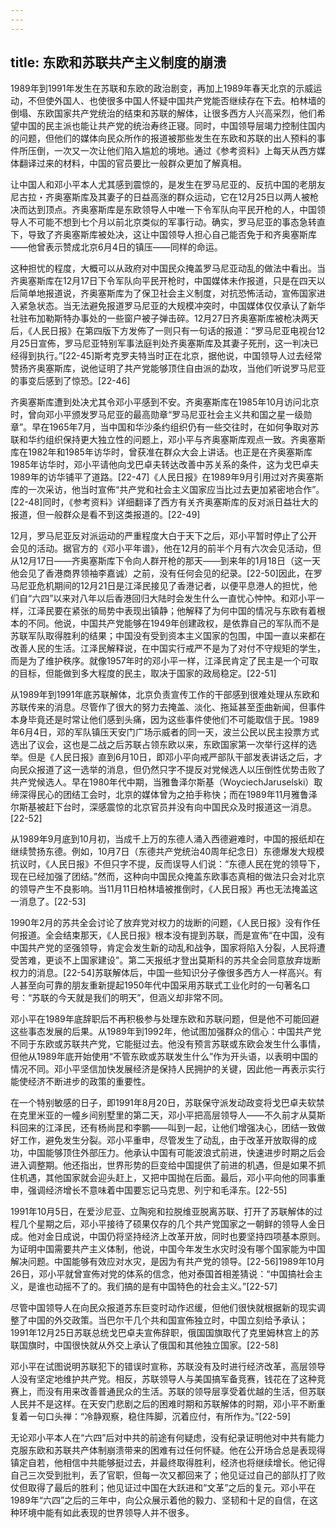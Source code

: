```yaml
---
---
---
```

title: 东欧和苏联共产主义制度的崩溃
---



1989年到1991年发生在苏联和东欧的政治剧变，再加上1989年春天北京的示威运动，不但使外国人、也使很多中国人怀疑中国共产党能否继续存在下去。柏林墙的倒塌、东欧国家共产党统治的结束和苏联的解体，让很多西方人兴高采烈，他们希望中国的民主派也能让共产党的统治寿终正寝。同时，中国领导层竭力控制住国内的问题，但他们的媒体向民众所作的报道被那些发生在东欧和苏联的出人预料的事件所压倒，一次又一次让他们陷入尴尬的境地。通过《参考资料》上每天从西方媒体翻译过来的材料，中国的官员要比一般群众更加了解真相。

让中国人和邓小平本人尤其感到震惊的，是发生在罗马尼亚的、反抗中国的老朋友尼古拉・齐奥塞斯库及其妻子的日益高涨的群众运动，它在12月25日以两人被枪决而达到顶点。齐奥塞斯库是东欧领导人中唯一下令军队向平民开枪的人，中国领导人不可能不想到七个月以前北京类似的军事行动。确实，罗马尼亚的事态急转直下，导致了齐奥塞斯库被处决，这让中国领导人担心自己能否免于和齐奥塞斯库——他曾表示赞成北京6月4日的镇压——同样的命运。

这种担忧的程度，大概可以从政府对中国民众掩盖罗马尼亚动乱的做法中看出。当齐奥塞斯库在12月17日下令军队向平民开枪时，中国媒体未作报道，只是在四天以后简单地报道说，齐奥塞斯库为了保卫社会主义制度，对抗恐怖活动，宣佈国家进入紧急状态。当无法避免报道罗马尼亚的大规模冲突时，中国媒体仅仅承认了新华社驻布加勒斯特办事处的一些窗户被子弹击碎。12月27日齐奥塞斯库被枪决两天后，《人民日报》在第四版下方发佈了一则只有一句话的报道：“罗马尼亚电视台12月25日宣佈，罗马尼亚特别军事法庭判处齐奥塞斯库及其妻子死刑，这一判决已经得到执行。”[22-45]斯考克罗夫特当时正在北京，据他说，中国领导人过去经常赞扬齐奥塞斯库，说他证明了共产党能够顶住自由派的勐攻，当他们听说罗马尼亚的事变后感到了惊恐。[22-46]

齐奥塞斯库遭到处决尤其令邓小平感到不安。齐奥塞斯库在1985年10月访问北京时，曾向邓小平颁发罗马尼亚的最高勋章“罗马尼亚社会主义共和国之星一级勋章”。早在1965年7月，当中国和华沙条约组织仍有一些交往时，在如何争取对苏联和华约组织保持更大独立性的问题上，邓小平与齐奥塞斯库观点一致。齐奥塞斯库在1982年和1985年访华时，曾获准在群众大会上讲话。也正是在齐奥塞斯库1985年访华时，邓小平请他向戈巴卓夫转达改善中苏关系的条件，这为戈巴卓夫1989年的访华铺平了道路。[22-47]《人民日报》在1989年9月引用过对齐奥塞斯库的一次采访，他当时宣佈“共产党和社会主义国家应当比过去更加紧密地合作”。[22-48]同时，《参考资料》详细翻译了西方有关齐奥塞斯库的反对派日益壮大的报道，但一般群众是看不到这类报道的。[22-49]

12月，罗马尼亚反对派运动的严重程度大白于天下之后，邓小平暂时停止了公开会见的活动。据官方的《邓小平年谱》，他在12月的前半个月有六次会见活动，但从12月17日——齐奥塞斯库下令向人群开枪的那天——到来年的1月18日（这一天他会见了香港商界领袖李嘉诚）之前，没有任何会见的纪录。[22-50]因此，在罗马尼亚危机期间的12月21日是江泽民接见了香港记者，以便平息港人的担忧，他们自“六四”以来对八年以后香港回归大陆时会发生什么一直忧心忡忡。和邓小平一样，江泽民要在紧张的局势中表现出镇静；他解释了为何中国的情况与东欧有着根本的不同。他说，中国共产党能够在1949年创建政权，是依靠自己的军队而不是苏联军队取得胜利的结果；中国没有受到资本主义国家的包围，中国一直以来都在改善人民的生活。江泽民解释说，在中国实行戒严不是为了对付不守规矩的学生，而是为了维护秩序。就像1957年时的邓小平一样，江泽民肯定了民主是一个可取的目标，但能做到多大程度的民主，取决于国家的政局稳定。[22-51]

从1989年到1991年底苏联解体，北京负责宣传工作的干部感到很难处理从东欧和苏联传来的消息。尽管作了很大的努力去掩盖、淡化、拖延甚至歪曲新闻，但事件本身毕竟还是时常让他们感到头痛，因为这些事件使他们不可能取信于民。1989年6月4日，邓的军队镇压天安门广场示威者的同一天，波兰公民以民主投票方式选出了议会，这也是二战之后苏联占领东欧以来，东欧国家第一次举行这样的选举。但是《人民日报》直到6月10日，即邓小平向戒严部队干部发表讲话之后，才向民众报道了这一选举的消息，但仍然只字不提反对党候选人以压倒性优势击败了共产党候选人。早在1980年代中期，当雅鲁泽尔斯基（WoyciechJaruselski）取缔深得民心的团结工会时，北京的媒体曾为之拍手称快；而在1989年11月雅鲁泽尔斯基被赶下台时，深感震惊的北京官员并没有向中国民众及时报道这一消息。[22-52]

从1989年9月底到10月初，当成千上万的东德人涌入西德避难时，中国的报纸却在继续赞扬东德。例如，10月7日（东德共产党统治40周年纪念日）东德爆发大规模抗议时，《人民日报》不但只字不提，反而误导人们说：“东德人民在党的领导下，现在已经加强了团结。”然而，这种向中国民众掩盖东欧事态真相的做法只会对北京的领导产生不良影响。当11月11日柏林墙被推倒时，《人民日报》再也无法掩盖这一消息了。[22-53]

1990年2月的苏共全会讨论了放弃党对权力的垅断的问题，《人民日报》没有作任何报道。全会结束那天，《人民日报》根本没有提到苏联，而是宣佈“在中国，没有中国共产党的坚强领导，肯定会发生新的动乱和战争，国家将陷入分裂，人民将遭受苦难，更谈不上国家建设”。第二天报纸才登出莫斯科的苏共全会同意放弃垅断权力的消息。[22-54]苏联解体后，中国一些知识分子像很多西方人一样高兴。有人甚至向可靠的朋友重新提起1950年代中国采用苏联式工业化时的一句著名口号：“苏联的今天就是我们的明天”，但涵义却非常不同。

邓小平在1989年底辞职后不再积极参与处理东欧和苏联问题，但是他不可能回避这些事态发展的后果。从1989年到1992年，他试图加强群众的信心：中国共产党不同于东欧或苏联共产党，它能挺过去。他没有预言苏联或东欧会发生什么事情，但他从1989年底开始使用“不管东欧或苏联发生什么”作为开头语，以表明中国的情况不同。邓小平坚信加快发展经济是保持人民拥护的关键，因此他一再表示实行能使经济不断进步的政策的重要性。

在一个特别敏感的日子，即1991年8月20日，苏联保守派发动政变将戈巴卓夫软禁在克里米亚的一幢乡间别墅里的第二天，邓小平把高层领导人——不久前才从莫斯科回来的江泽民，还有杨尚昆和李鹏——叫到一起，让他们增强决心，团结一致做好工作，避免发生分裂。邓小平重申，尽管发生了动乱，由于改革开放取得的成功，中国能够顶住外部压力。他承认中国有可能波浪式前进，快速进步时期之后会进入调整期。他还指出，世界形势的巨变给中国提供了前进的机遇，但是如果不抓住机遇，其他国家就会迎头赶上，又把中国抛在后面。最后，邓小平向他的同事重申，强调经济增长不意味着中国要忘记马克思、列宁和毛泽东。[22-55]

1991年10月5日，在爱沙尼亚、立陶宛和拉脱维亚脱离苏联、打开了苏联解体的过程几个星期之后，邓小平接待了硕果仅存的几个共产党国家之一朝鲜的领导人金日成。他对金日成说，中国仍将坚持经济上改革开放，同时也要坚持四项基本原则。为证明中国需要共产主义体制，他说，中国今年发生水灾时没有哪个国家能为中国解决问题。中国能够有效应对水灾，是因为有共产党的领导。[22-56]1989年10月26日，邓小平就曾宣佈对党的体系的信念，他对泰国首相差猜说：“中国搞社会主义，是谁也动摇不了的。我们搞的是有中国特色的社会主义。”[22-57]

尽管中国领导人在向民众报道苏东巨变时动作迟缓，但他们很快就根据新的现实调整了中国的外交政策。当巴尔干几个共和国宣佈独立时，中国立刻给予承认；1991年12月25日苏联总统戈巴卓夫宣佈辞职，俄国国旗取代了克里姆林宫上的苏联国旗时，中国很快就从外交上承认了俄国和其他独立国家。[22-58]

邓小平在试图说明苏联犯下的错误时宣称，苏联没有及时进行经济改革，高层领导人没有坚定地维护共产党。相反，苏联领导人与美国搞军备竞赛，钱花在了这种竞赛上，而没有用来改善普通民众的生活。苏联的领导层享受着优越的生活，但苏联人民并不是这样。在天安门悲剧之后的困难时期和苏联解体的时期，邓小平不断重复着一句口头禅：“冷静观察，稳住阵脚，沉着应付，有所作为。”[22-59]

无论邓小平本人在“六四”后对中共的前途有何疑虑，没有纪录证明他对中共有能力克服东欧和苏联共产体制崩溃带来的困难有过任何怀疑。他在公开场合总是表现得镇定自若，他相信中共能够挺过去，并最终取得胜利，经济也将继续增长。他记得自己三次受到批判，丢了官职，但每一次又都回来了；他见证过自己的部队打了败仗但取得了最后的胜利；他见证过中国在大跃进和“文革”之后的复元。邓小平在1989年“六四”之后的三年中，向公众展示着他的毅力、坚韧和十足的自信，在这种环境中能有如此表现的世界领导人并不很多。